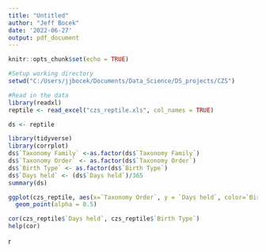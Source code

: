 ```yaml
---
title: "Untitled"
author: "Jeff Bocek"
date: '2022-06-27'
output: pdf_document
---
```


```r
knitr::opts_chunk$set(echo = TRUE)
```

```r
#Setup working directory
setwd("C:/Users/jjbocek/Documents/Data_Science/DS_projects/CZS")
```

```r
#Read in the data
library(readxl)
reptile <- read_excel("czs_reptile.xls", col_names = TRUE)
```

```r
ds <- reptile
```


```r
library(tidyverse)
library(corrplot)
ds$`Taxonomy Family` <-as.factor(ds$`Taxonomy Family`)
ds$`Taxonomy Order` <- as.factor(ds$`Taxonomy Order`)
ds$`Birth Type` <- as.factor(ds$`Birth Type`)
ds$`Days held` <- (ds$`Days held`)/365
summary(ds)
```


```r
ggplot(czs_reptile, aes(x=`Taxonomy Order`, y = `Days held`, color=`Birth Type`)) +
  geom_point(alpha = 0.5)
```
```r

cor(czs_reptile$`Days held`, czs_reptile$`Birth Type`)
help(cor)
```

r
